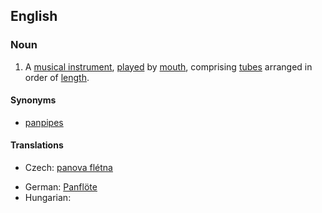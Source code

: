 ==English==
{{wikipedia}}

===Noun===
{{en-noun|sg=[[pan]] [[flute]]}}

# A [[musical instrument]], [[play]]ed by [[mouth]], comprising [[tube]]s arranged in order of [[length]].

====Synonyms====
* [[panpipes]]

====Translations====
{{trans-top|musical instrument}}
* Czech: [[panova flétna]] {{f}}
{{trans-mid}}
* German: [[Panflöte]] {{f}}
* Hungarian: {{t|hu|pánsíp}}
{{trans-bottom}}